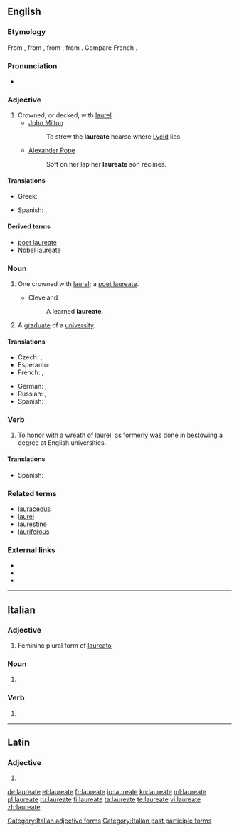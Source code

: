 ==English==
{{wikipedia}}
{{Webster 1913}}

===Etymology===
From {{etyl|la|en}} {{term|laureatus|lang=la}}, from {{term|laurea||laurel tree|lang=la}}, from {{term|laureus||of laurel|lang=la}}, from {{term|laurus||laurel|lang=la}}. Compare French {{term|lauréat|lang=fr}}.

===Pronunciation===
* {{a|UK}} {{IPA|/ˈlɒ.ɹiː.ət/|/ˈlɔː(ɹ).iː.ət/}}

===Adjective===
{{en-adj|-}}

# Crowned, or decked, with [[laurel]].
#* [[w:John Milton|John Milton]]
#*: To strew the '''laureate''' hearse where [[Lycid]] lies.
#* [[w:Alexander Pope|Alexander Pope]]
#*: Soft on her lap her '''laureate''' son reclines.

====Translations====
{{trans-top|one crowned with laurel}}
* Greek: {{t|el|δαφνοστέφανος|tr=dafnostéfanos|sc=Grek}}
{{trans-mid}}
* Spanish: {{t+|es|laureado}}, {{t+|es|galardonado}}
{{trans-bottom}}

====Derived terms====
* [[poet laureate]]
* [[Nobel laureate]]

===Noun===
{{en-noun}}

# {{context|dated|lang=en}} One crowned with [[laurel]]; a [[poet laureate]].
#* Cleveland
#*: A learned '''laureate'''.
# A [[graduate]] of a [[university]].

====Translations====
{{trans-top|one crowned with laurel}}
* Czech: {{t|cs|nositel|m}}, {{t+|cs|laureát|m}}
* Esperanto: {{t|eo|laŭreato}}
* French: {{t+|fr|lauréat|m}}, {{t+|fr|lauréate|f}}
{{trans-mid}}
* German: {{t+|de|Laureat|m}}, {{t|de|Laureatin|f}}
* Russian: {{t+|ru|лауреат|m|tr=laureát|sc=Cyrl}}, {{t+|ru|лауреатка|f|tr=laureátka|sc=Cyrl}}
* Spanish: {{t+|es|laureado}}, {{t+|es|galardonado}}
{{trans-bottom}}

===Verb===
{{en-verb|laureat|ing}}

# {{context|intransitive|lang=en}} To honor with a wreath of laurel, as formerly was done in bestowing a degree at English universities.

====Translations====
{{trans-top|one crowned with laurel}}
* Spanish: {{t|es|laurear}}
{{trans-mid}}
{{trans-bottom}}

===Related terms===
* [[lauraceous]]
* [[laurel]]
* [[laurestine]]
* [[lauriferous]]

===External links===
* {{R:Webster 1913}}
* {{R:Century 1911}}
* {{R:OneLook}}

----

==Italian==

===Adjective===
{{head|it}} {{f}}

# Feminine plural form of [[laureato]]

===Noun===
{{head|it|plural}} {{f}}

# {{plural of|laureata|lang=it}}

===Verb===
{{head|it|verb}}

# {{feminine plural of|laureato|lang=it}}
[[Category:Italian adjective forms]]
[[Category:Italian past participle forms]]
----

==Latin==

===Adjective===
{{la-adj-form|laureāte}}

# {{inflection of|laureātus||voc|m|s|lang=la}}

[[de:laureate]]
[[et:laureate]]
[[fr:laureate]]
[[io:laureate]]
[[kn:laureate]]
[[ml:laureate]]
[[pl:laureate]]
[[ru:laureate]]
[[fi:laureate]]
[[ta:laureate]]
[[te:laureate]]
[[vi:laureate]]
[[zh:laureate]]